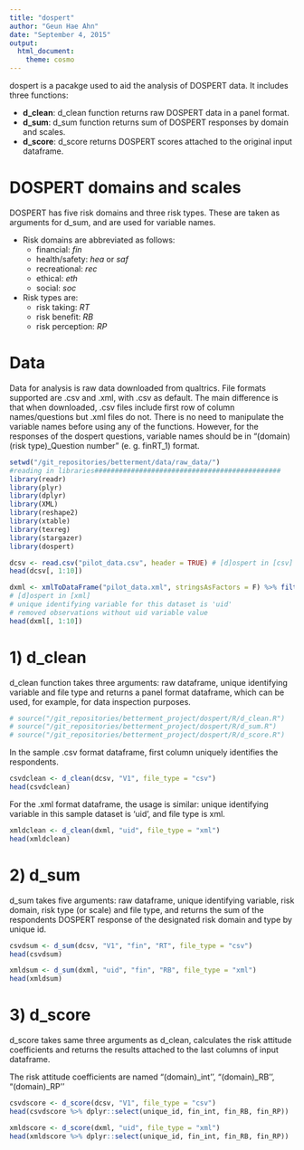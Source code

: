 ```yaml
---
title: "dospert"
author: "Geun Hae Ahn"
date: "September 4, 2015"
output: 
  html_document: 
    theme: cosmo
---
```


dospert is a pacakge used to aid the analysis of DOSPERT data. It includes three functions:

- **d_clean**: d_clean function returns raw DOSPERT data in a panel format. 
- **d_sum**: d_sum function returns sum of DOSPERT responses by domain and scales.
- **d_score**: d_score returns DOSPERT scores attached to the original input dataframe.


# DOSPERT domains and scales
DOSPERT has five risk domains and three risk types. These are taken as arguments for d_sum, and are used for variable names. 

- Risk domains are abbreviated as follows:
    + financial: *fin*
    + health/safety: *hea* or *saf*
    + recreational: *rec*
    + ethical: *eth*
    + social: *soc*
    
- Risk types are:
    + risk taking: *RT*
    + risk benefit: *RB*
    + risk perception: *RP*
    

# Data
Data for analysis is raw data downloaded from qualtrics. File formats supported are .csv and .xml, with .csv as default. The main difference is that when downloaded, .csv files include first row of column names/questions but .xml files do not. There is no need to manipulate the variable names before using any of the functions. However, for the responses of the dospert questions, variable names should be in "(domain)(risk type)_Question number" (e. g. finRT_1) format. 


```r
setwd("/git_repositories/betterment/data/raw_data/")
#reading in libraries##############################################
library(readr)
library(plyr)
library(dplyr)
library(XML)
library(reshape2)
library(xtable)
library(texreg)
library(stargazer)
library(dospert)
```


```r

dcsv <- read.csv("pilot_data.csv", header = TRUE) # [d]ospert in [csv]
head(dcsv[, 1:10])

```

```r

dxml <- xmlToDataFrame("pilot_data.xml", stringsAsFactors = F) %>% filter(uid != "")  
# [d]ospert in [xml]
# unique identifying variable for this dataset is 'uid'
# removed observations without uid variable value
head(dxml[, 1:10])

```

# **1) d_clean**

d_clean function takes three arguments: raw dataframe, unique identifying variable and file type and returns a panel format dataframe, which can be used, for example, for data inspection purposes.

```r

# source("/git_repositories/betterment_project/dospert/R/d_clean.R")
# source("/git_repositories/betterment_project/dospert/R/d_sum.R")
# source("/git_repositories/betterment_project/dospert/R/d_score.R")

```

In the sample .csv format dataframe, first column uniquely identifies the respondents. 

```r

csvdclean <- d_clean(dcsv, "V1", file_type = "csv")
head(csvdclean)

```

For the .xml format dataframe, the usage is similar: unique identifying variable in this sample dataset is 'uid', and file type is xml.

```r

xmldclean <- d_clean(dxml, "uid", file_type = "xml")
head(xmldclean)

```


# **2) d_sum**

d_sum takes five arguments: raw dataframe, unique identifying variable, risk domain, risk type (or scale) and file type, and returns the sum of the respondents DOSPERT response of the designated risk domain and type by unique id.

```r

csvdsum <- d_sum(dcsv, "V1", "fin", "RT", file_type = "csv")
head(csvdsum)

```

```r

xmldsum <- d_sum(dxml, "uid", "fin", "RB", file_type = "xml")
head(xmldsum)

```

# **3) d_score**

d_score takes same three arguments as d_clean, calculates the risk attitude coefficients and returns the results attached to the last columns of input dataframe. 

The risk attitude coefficients are named "(domain)_int'', "(domain)_RB'', "(domain)_RP''

```r

csvdscore <- d_score(dcsv, "V1", file_type = "csv")
head(csvdscore %>% dplyr::select(unique_id, fin_int, fin_RB, fin_RP))

```

```r

xmldscore <- d_score(dxml, "uid", file_type = "xml")
head(xmldscore %>% dplyr::select(unique_id, fin_int, fin_RB, fin_RP))

```




